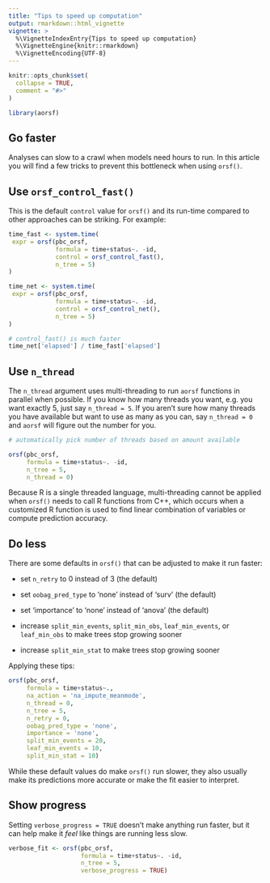 ```yaml
---
title: "Tips to speed up computation"
output: rmarkdown::html_vignette
vignette: >
  %\VignetteIndexEntry{Tips to speed up computation}
  %\VignetteEngine{knitr::rmarkdown}
  %\VignetteEncoding{UTF-8}
---
```


```r
knitr::opts_chunk$set(
  collapse = TRUE,
  comment = "#>"
)
```

```r
library(aorsf)
```

## Go faster

Analyses can slow to a crawl when models need hours to run. In this article you will find a few tricks to prevent this bottleneck when using `orsf()`.

## Use `orsf_control_fast()`

This is the default `control` value for `orsf()` and its run-time compared to other approaches can be striking. For example:


```r

time_fast <- system.time(
 expr = orsf(pbc_orsf, 
             formula = time+status~. -id, 
             control = orsf_control_fast(), 
             n_tree = 5)
)

time_net <- system.time(
 expr = orsf(pbc_orsf, 
             formula = time+status~. -id, 
             control = orsf_control_net(), 
             n_tree = 5)
)

# control_fast() is much faster
time_net['elapsed'] / time_fast['elapsed']

```

## Use `n_thread`

The `n_thread` argument uses multi-threading to run `aorsf` functions in parallel when possible. If you know how many threads you want, e.g. you want exactly 5, just say `n_thread = 5`. If you aren't sure how many threads you have available but want to use as many as you can, say `n_thread = 0` and `aorsf` will figure out the number for you.

```r

# automatically pick number of threads based on amount available

orsf(pbc_orsf, 
     formula = time+status~. -id, 
     n_tree = 5,
     n_thread = 0)

```

Because R is a single threaded language, multi-threading cannot be applied when `orsf()` needs to call R functions from C++, which occurs when a customized R function is used to find linear combination of variables or compute prediction accuracy.

## Do less

There are some defaults in `orsf()` that can be adjusted to make it run faster:

- set `n_retry` to 0 instead of 3 (the default)

- set `oobag_pred_type` to 'none' instead of 'surv' (the default)

- set 'importance' to 'none' instead of 'anova' (the default)

- increase `split_min_events`, `split_min_obs`, `leaf_min_events`, or `leaf_min_obs` to make trees stop growing sooner

- increase `split_min_stat` to make trees stop growing sooner

Applying these tips:

```r

orsf(pbc_orsf, 
     formula = time+status~., 
     na_action = 'na_impute_meanmode',
     n_thread = 0, 
     n_tree = 5, 
     n_retry = 0,
     oobag_pred_type = 'none', 
     importance = 'none',
     split_min_events = 20, 
     leaf_min_events = 10,
     split_min_stat = 10)

```

While these default values do make `orsf()` run slower, they also usually make its predictions more accurate or make the fit easier to interpret. 

## Show progress

Setting `verbose_progress = TRUE` doesn't make anything run faster, but it can help make it *feel* like things are running less slow.

```r

verbose_fit <- orsf(pbc_orsf, 
                    formula = time+status~. -id, 
                    n_tree = 5, 
                    verbose_progress = TRUE)

```



